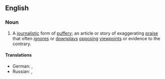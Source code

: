 ==English==

===Noun===
{{en-noun}}

# A [[journalistic]] form of [[puffery]]; an article or story of exaggerating [[praise]] that often [[ignore]]s or [[downplay]]s [[opposing]] [[viewpoint]]s or evidence to the contrary.

====Translations====
{{trans-top|journalistic puffery}}
* German: {{t|de|Lobeshymne|f}}, {{t|de|Werbetext|m}}
* Russian: {{t+|ru|джинса́|f}}, {{t+|ru|заказу́ха|f}}
{{trans-mid}}
{{trans-bottom}}